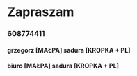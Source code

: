# Zapraszam

### 608774411
#### grzegorz [MAŁPA] sadura [KROPKA + PL]
#### biuro [MAŁPA] sadura [KROPKA + PL]